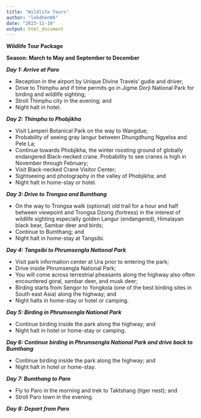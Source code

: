 ```yaml
---
title: "Wildlife Tours"
author: "lekdhen06"
date: "2023-11-19"
output: html_document
---
```


**Wildlife Tour Package**


**Season: March to May and September to December**


***Day 1: Arrive at Paro***

-	Reception in the airport by Unique Divine Travels' gudie and driver;
-	Drive to Thimphu and if time permits go in Jigme Dorji National Park    for birding and wildlife sighting; 
-	Stroll Thimphu city in the evening; and 
-	Night halt in hotel.


***Day 2: Thimphu to Phobjikha***

-	Visit Lamperi Botanical Park on the way to Wangdue;
-	Probability of seeing gray langur between Dhungdhung Ngyelsa and Pele   La;
-	Continue towards Phobjikha, the winter roosting ground of globally      endangered Black-necked crane. Probability to see cranes is high in     November through February;
-	Visit Black-necked Crane Visitor Center; 
-	Sightseeing and photography in the valley of Phobjikha; and
-	Night halt in home-stay or hotel.


***Day 3: Drive to Trongsa and Bumthang***

-	On the way to Trongsa walk (optional) old trail for a hour and half     between viewpoint and Trongsa Dzong (fortress) in the interest of       wildlife sighting especially golden Langur (endangered), Himalayan      black bear, Sambar deer and birds;
-	Continue to Bumthang; and
-	Night halt in home-stay at Tangsibi.


***Day 4: Tangsibi to Phrumsengla National Park***

-	Visit park information center at Ura prior to entering the park;
-	Drive inside Phrumsengla National Park;
-	You will come across terrestrial pheasants along the highway also       often encountered goral, sambar deer, and musk deer;
-	Birding starts from Sengor to Yongkola (one of the best birding sites   in South east Asia) along the highway; and 
-	Night halts in home-stay or hotel or camping.


***Day 5: Birding in Phrumsengla National Park***

-	Continue birding inside the park along the highway; and 
-	Night halt in hotel or home-stay or camping.


***Day 6: Continue birding in Phrumsengla National Park and drive back to Bumthang***

-	Continue birding inside the park along the highway; and 
-	Night halt in hotel or home-stay.


***Day 7: Bumthang to Paro***

-	Fly to Paro in the morning and trek to Taktshang (tiger nest); and
-	Stroll Paro town in the evening.


***Day 8: Depart from Paro***

